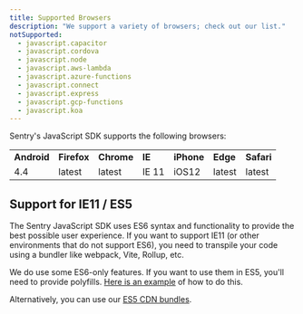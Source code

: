 ```yaml
---
title: Supported Browsers
description: "We support a variety of browsers; check out our list."
notSupported:
  - javascript.capacitor
  - javascript.cordova
  - javascript.node
  - javascript.aws-lambda
  - javascript.azure-functions
  - javascript.connect
  - javascript.express
  - javascript.gcp-functions
  - javascript.koa
---
```


Sentry's JavaScript SDK supports the following browsers:

<table>
  <tbody>
    <tr>
      <td>
        <strong>Android</strong>
      </td>
      <td>
        <strong>Firefox</strong>
      </td>
      <td>
        <strong>Chrome</strong>
      </td>
      <td>
        <strong>IE</strong>
      </td>
      <td>
        <strong>iPhone</strong>
      </td>
      <td>
        <strong>Edge</strong>
      </td>
      <td>
        <strong>Safari</strong>
      </td>
    </tr>
    <tr>
      <td>4.4</td>
      <td>latest</td>
      <td>latest</td>
      <td>IE 11</td>
      <td>iOS12</td>
      <td>latest</td>
      <td>latest</td>
    </tr>
  </tbody>
</table>

## Support for IE11 / ES5

The Sentry JavaScript SDK uses ES6 syntax and functionality to provide the best possible user experience. If you want to support IE11 (or other environments that do not support ES6), you need to transpile your code using a bundler like webpack, Vite, Rollup, etc.

We do use some ES6-only features. If you want to use them in ES5, you'll need to provide polyfills. [Here is an example](https://github.com/getsentry/sentry-javascript/blob/9307308e4b3fed18645889838983083315697b9b/dev-packages/rollup-utils/polyfills/es5.js) of how to do this.

Alternatively, you can use our [ES5 CDN bundles](/platforms/javascript/install/loader/#available-bundles).
